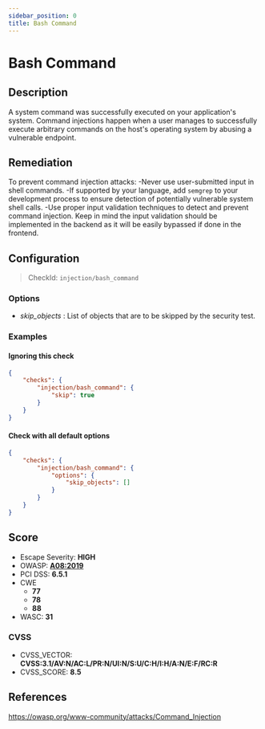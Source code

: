 ```yaml
---
sidebar_position: 0
title: Bash Command
---
```


# Bash Command

## Description

A system command was successfully executed on your application's system. Command injections happen when a user manages to successfully execute arbitrary commands on the host's operating system by abusing a vulnerable endpoint.

## Remediation

To prevent command injection attacks:
-Never use user-submitted input in shell commands.
-If supported by your language, add `semgrep` to your development process to ensure detection of potentially vulnerable system shell calls.
-Use proper input validation techniques to detect and prevent command injection. Keep in mind the input validation should be implemented in the backend as it will be easily bypassed if done in the frontend.


## Configuration

> CheckId: `injection/bash_command`

### Options

- *skip_objects* : List of objects that are to be skipped by the security test.



### Examples


#### Ignoring this check

```json
{
    "checks": {
        "injection/bash_command": {
            "skip": true
        }
    }
}
```


#### Check with all default options

```json
{
    "checks": {
        "injection/bash_command": {
            "options": {
                "skip_objects": []
            }
        }
    }
}
```




## Score

- Escape Severity: **<span className="high-severity">HIGH</span>**
- OWASP: **[A08:2019](https://github.com/OWASP/API-Security/blob/master/2019/en/src/0xa8-injection.md)**
- PCI DSS: **6.5.1**
- CWE
  - **77**
  - **78**
  - **88**
- WASC: **31**



### CVSS

- CVSS_VECTOR: **CVSS:3.1/AV:N/AC:L/PR:N/UI:N/S:U/C:H/I:H/A:N/E:F/RC:R**
- CVSS_SCORE: **8.5**

## References

https://owasp.org/www-community/attacks/Command_Injection
